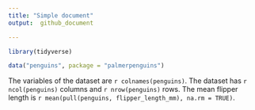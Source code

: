 ```yaml
---
title: "Simple document"
output:  github_document

---
```

```r
library(tidyverse)
```
```r
data("penguins", package = "palmerpenguins")

```
The variables of the dataset are `r colnames(penguins)`. 
The dataset has `r ncol(penguins)` columns and `r nrow(penguins)` rows. 
The mean flipper length is `r mean(pull(penguins, flipper_length_mm), na.rm = TRUE)`. 




